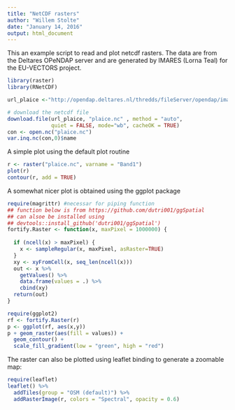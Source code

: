```yaml
---
title: "NetCDF rasters"
author: "Willem Stolte"
date: "January 14, 2016"
output: html_document
---
```


This an example script to read and plot netcdf rasters. The data are from the Deltares OPeNDAP server and are generated by IMARES (Lorna Teal) for the EU-VECTORS project.

```r
library(raster)
library(RNetCDF)

url_plaice <-"http://opendap.deltares.nl/thredds/fileServer/opendap/imares/plaice_large_2002/plaice_large_2002_day_98.nc" 

# download the netcdf file
download.file(url_plaice, "plaice.nc" , method = "auto",
              quiet = FALSE, mode="wb", cacheOK = TRUE)
con <- open.nc("plaice.nc")
var.inq.nc(con,0)$name
```

A simple plot using the default plot routine
```r

r <- raster("plaice.nc", varname = "Band1")
plot(r)
contour(r, add = TRUE)
```

A somewhat nicer plot is obtained using the ggplot package

```r
require(magrittr) #necessar for piping function
## function below is from https://github.com/dutri001/ggSpatial
## can alsoe be installed using
## devtools::install_github('dutri001/ggSpatial')
fortify.Raster <- function(x, maxPixel = 1000000) {
  
  if (ncell(x) > maxPixel) {
    x <- sampleRegular(x, maxPixel, asRaster=TRUE)
  }
  xy <- xyFromCell(x, seq_len(ncell(x)))
  out <- x %>%
    getValues() %>%
    data.frame(values = .) %>%
    cbind(xy)
  return(out)
}

require(ggplot2)
rf <- fortify.Raster(r)
p <- ggplot(rf, aes(x,y))
p + geom_raster(aes(fill = values)) +
  geom_contour() +
  scale_fill_gradient(low = "green", high = "red")
```

The raster can also be plotted using leaflet binding to generate a zoomable map:
```r
require(leaflet)
leaflet() %>%
  addTiles(group = "OSM (default)") %>%
  addRasterImage(r, colors = "Spectral", opacity = 0.6) 
```

